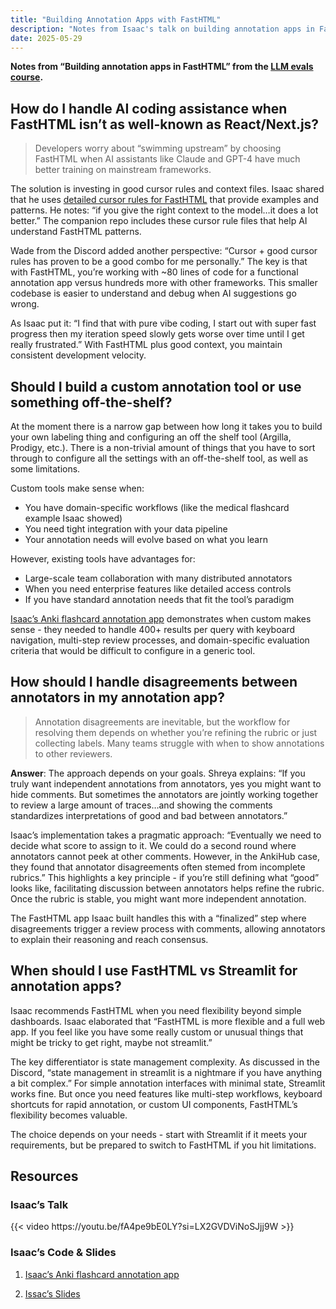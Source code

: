 ```yaml
---
title: "Building Annotation Apps with FastHTML"
description: "Notes from Isaac's talk on building annotation apps in FastHTML"
date: 2025-05-29
---
```


**Notes from "Building annotation apps in FastHTML" from the [LLM evals course](https://bit.ly/evals_ai).**


## How do I handle AI coding assistance when FastHTML isn't as well-known as React/Next.js?

> Developers worry about "swimming upstream" by choosing FastHTML when AI assistants like Claude and GPT-4 have much better training on mainstream frameworks.

The solution is investing in good cursor rules and context files. Isaac shared that he uses [detailed cursor rules for FastHTML](https://github.com/ai-evals-course/isaac-fasthtml-workshop/tree/main/.cursor/rules) that provide examples and patterns. He notes: "if you give the right context to the model...it does a lot better." The companion repo includes these cursor rule files that help AI understand FastHTML patterns.

Wade from the Discord added another perspective: "Cursor + good cursor rules has proven to be a good combo for me personally." The key is that with FastHTML, you're working with ~80 lines of code for a functional annotation app versus hundreds more with other frameworks. This smaller codebase is easier to understand and debug when AI suggestions go wrong.

As Isaac put it: "I find that with pure vibe coding, I start out with super fast progress then my iteration speed slowly gets worse over time until I get really frustrated." With FastHTML plus good context, you maintain consistent development velocity.

## Should I build a custom annotation tool or use something off-the-shelf?

At the moment there is a narrow gap between how long it takes you to build your own labeling thing and configuring an off the shelf tool (Argilla, Prodigy, etc.). There is a non-trivial amount of things that you have to sort through to configure all the settings with an off-the-shelf tool, as well as some limitations.

Custom tools make sense when:

- You have domain-specific workflows (like the medical flashcard example Isaac showed)
- You need tight integration with your data pipeline
- Your annotation needs will evolve based on what you learn

However, existing tools have advantages for:

- Large-scale team collaboration with many distributed annotators
- When you need enterprise features like detailed access controls
- If you have standard annotation needs that fit the tool's paradigm

[Isaac's Anki flashcard annotation app](https://youtu.be/fA4pe9bE0LY) demonstrates when custom makes sense - they needed to handle 400+ results per query with keyboard navigation, multi-step review processes, and domain-specific evaluation criteria that would be difficult to configure in a generic tool.

## How should I handle disagreements between annotators in my annotation app?

> Annotation disagreements are inevitable, but the workflow for resolving them depends on whether you're refining the rubric or just collecting labels. Many teams struggle with when to show annotations to other reviewers.

**Answer**: The approach depends on your goals. Shreya explains: "If you truly want independent annotations from annotators, yes you might want to hide comments. But sometimes the annotators are jointly working together to review a large amount of traces...and showing the comments standardizes interpretations of good and bad between annotators."

Isaac's implementation takes a pragmatic approach: "Eventually we need to decide what score to assign to it. We could do a second round where annotators cannot peek at other comments. However, in the AnkiHub case, they found that annotator disagreements often stemed from incomplete rubrics." This highlights a key principle - if you're still defining what "good" looks like, facilitating discussion between annotators helps refine the rubric. Once the rubric is stable, you might want more independent annotation.

The FastHTML app Isaac built handles this with a "finalized" step where disagreements trigger a review process with comments, allowing annotators to explain their reasoning and reach consensus.

## When should I use FastHTML vs Streamlit for annotation apps?

Isaac recommends FastHTML when you need flexibility beyond simple dashboards. Isaac elaborated that "FastHTML is more flexible and a full web app. If you feel like you have some really custom or unusual things that might be tricky to get right, maybe not streamlit."

The key differentiator is state management complexity. As discussed in the Discord, "state management in streamlit is a nightmare if you have anything a bit complex." For simple annotation interfaces with minimal state, Streamlit works fine. But once you need features like multi-step workflows, keyboard shortcuts for rapid annotation, or custom UI components, FastHTML's flexibility becomes valuable.

The choice depends on your needs - start with Streamlit if it meets your requirements, but be prepared to switch to FastHTML if you hit limitations.


## Resources

### Isaac's Talk

{{< video https://youtu.be/fA4pe9bE0LY?si=LX2GVDViNoSJjj9W >}}

### Isaac's Code & Slides

1. [Isaac's Anki flashcard annotation app](https://github.com/ai-evals-course/isaac-fasthtml-workshop)

2. [Issac's Slides](https://ai-evals-course.github.io/isaac-fasthtml-workshop/presentation/talk.html#/title-slide)

